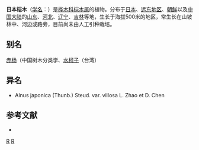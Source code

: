 {{Speciesbox 
| taxon = Alnus japonica
| image =Alnus japonica ハンノキ やしろの森公園DSCF8698.JPG
| binomial = ''Alnus japonica''
| authority = (Thunb.) Steud.
}}

'''日本桤木'''（[[学名|学名]]：{{lang|la|''Alnus japonica''}}）是[[桦木科|桦木科]][[桤木属|桤木属]]的植物。分布于[[日本|日本]]、[[远东地区|远东地区]]、[[朝鲜|朝鲜]]以及[[中国大陆|中国大陆]]的[[山东|山东]]、[[河北|河北]]、[[辽宁|辽宁]]、[[吉林|吉林]]等地，生长于海拔500米的地区，常生长在山坡林中、河边或路旁，目前尚未由人工引种栽培。

== 别名 ==
[[赤杨|赤杨]]（中国树木分类学、[[水柯子|水柯子]]（台湾）

== 异名 ==
* Alnus japonica (Thunb.) Steud. var. villosa L. Zhao et D. Chen

== 参考文献 ==
<div class="references-small">
* {{cite web| url =http://www.bioinfo.cn/db05/KmzwSpecies.php?action=view&id=2253| title =日本桤木| work =《中国高等植物数据库全库》| publisher =中国科学院微生物研究所| author =昆明植物研究所| accessdate =2009-02-23| deadurl =yes| archiveurl =https://web.archive.org/web/20160305002908/http://www.bioinfo.cn/db05/KmzwSpecies.php?action=view&id=2253| archivedate =2016-03-05}}
</div>
{{Taxonbar|from=Q1196169}}

{{DEFAULTSORT:Alnus japonica}}
[[Category:桤木属|R]]
[[Category:日本植物|R]]